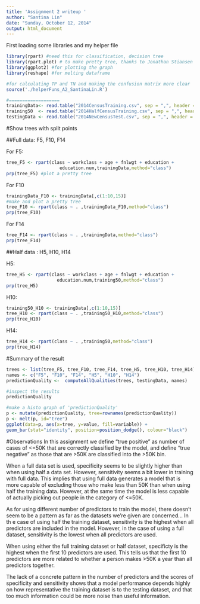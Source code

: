 ```yaml
---
title: 'Assignment 2 writeup '
author: "Santina Lin"
date: "Sunday, October 12, 2014"
output: html_document
---
```

First loading some libraries and my helper file
```r

library(rpart) #need this for classification, decision tree
library(rpart.plot) # to make pretty tree, thanks to Jonathan Stiansen's suggestion
library(ggplot2) #for plotting the graph
library(reshape) #for melting dataframe

#for calculating TP and TN and making the confusion matrix more clear 
source('./helperFuns_A2_SantinaLin.R')

#===================
trainingData<- read.table("2014CensusTraining.csv", sep = ",", header = TRUE)
training50  <- read.table("2014HalfCensusTraining.csv", sep = ",", header = TRUE)
testingData <- read.table("2014NewCensusTest.csv", sep = ",", header = TRUE)

```

#Show trees with split points

##Full data: F5, F10, F14

For F5: 
```r
tree_F5 <- rpart(class ~ workclass + age + fnlwgt + education + 
                    education.num,trainingData,method="class")
prp(tree_F5) #plot a pretty tree
```


For F10
```r
trainingData_F10 <- trainingData[,c(1:10,15)] 
#make and plot a pretty tree
tree_F10 <- rpart(class ~ . ,trainingData_F10,method="class")
prp(tree_F10) 
```


For F14
```r
tree_F14 <- rpart(class ~ . ,trainingData,method="class")
prp(tree_F14) 
```

##Half data : H5, H10, H14 

H5: 
```r
tree_H5 <- rpart(class ~ workclass + age + fnlwgt + education + 
                   education.num,training50,method="class")
prp(tree_H5)
```


H10: 
```r
training50_H10 <- trainingData[,c(1:10,15)] 
tree_H10 <- rpart(class ~ . ,training50_H10,method="class")
prp(tree_H10)
```


H14:
```r
tree_H14 <- rpart(class ~ . ,training50,method="class")
prp(tree_H14)
```

#Summary of the result  
```r
trees <- list(tree_F5, tree_F10, tree_F14, tree_H5, tree_H10, tree_H14)
names <- c("F5", "F10", "F14", "H5", "H10", "H14")
predictionQuality <-  computeAllQualities(trees, testingData, names)

#inspect the results 
predictionQuality 

#make a histo graph of 'predictionQuality' 
p <- mutate(predictionQuality, tree=rownames(predictionQuality))
p <- melt(p, id="tree")
ggplot(data=p, aes(x=tree, y=value, fill=variable)) +
geom_bar(stat="identity", position=position_dodge(), colour="black")
```


#Observations 
In this assignment we define "true positive" as number of cases of <=50K  that are correctly classified by the model, and define "true negative" as those that are >50K are classified into the >50K bin. 

When a full data set is used, specificity seems to be slightly higher than when using half a data set. However, sensitivity seems a bit lower in training with full data. This implies that using full data generates a model that is more capable of excluding those who make less than 50K than when using half the training data. However, at the same time the model is less capable of actually picking out people in the category of <=50K. 

As for using different number of predictors to train the model, there doesn't seem to be a pattern as far as the datasets we're given are concerned... In th e case of using half the training dataset, sensitivity is the highest when all predictors are included in the model. However, in the case of using a full dataset, sensitivity is the lowest when all predictors are used.  

When using either the full training dataset or half dataset, specificty is the highest when the first 10 predictors are used. This tells us that the first 10 predictors are more related to whether a person makes >50K a year than all predictors together. 

The lack of a concrete pattern in the number of predictors and the scores of specificity and sensitivity shows that a model performance depends highly on how representative the training dataset is to the testing dataset, and that too much information could be more noise than useful information.